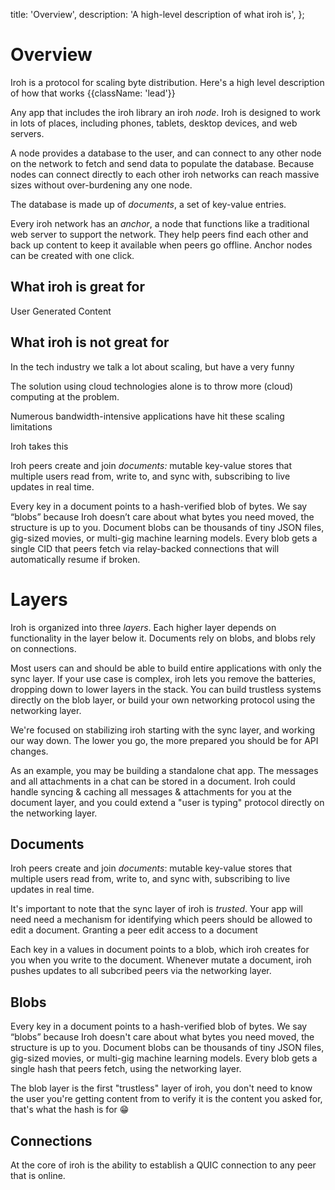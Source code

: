   title: 'Overview',
  description:
    'A high-level description of what iroh is',
};

# Overview

Iroh is a protocol for scaling byte distribution. Here's a high level description of how that works {{className: 'lead'}}

Any app that includes the iroh library an iroh _node_. Iroh is designed to work in lots of places, including phones, tablets, desktop devices, and web servers.

A node provides a database to the user, and can connect to any other node on the network to fetch and send data to populate the database. Because nodes can connect directly to each other iroh networks can reach massive sizes without over-burdening any one node.

The database is made up of _documents_, a set of key-value entries.

Every iroh network has an _anchor_, a node that functions like a traditional web server to support the network. They help peers find each other and back up content to keep it available when peers go offline. Anchor nodes can be created with one click.

## What iroh is great for

User Generated Content

## What iroh is not great for





In the tech industry we talk a lot about scaling, but have a very funny 

The solution using cloud technologies alone is to throw more (cloud) computing at the problem.

Numerous bandwidth-intensive applications have hit these scaling limitations

Iroh takes this 

Iroh peers create and join *documents:* mutable key-value stores that multiple users read from, write to, and sync with, subscribing to live updates in real time.

Every key in a document points to a hash-verified blob of bytes. We say “blobs” because Iroh doesn’t care about what bytes you need moved, the structure is up to you. Document blobs can be thousands of tiny JSON files, gig-sized movies, or multi-gig machine learning models. Every blob gets a single CID that peers fetch via relay-backed connections that will automatically resume if broken.

# Layers

Iroh is organized into three _layers_. Each higher layer depends on functionality in the layer below it. Documents rely on blobs, and blobs rely on connections.

<Concepts>
  <Concept name="Documents" href="/docs/components/documents" description="Collaborate on shared key-value tables of blobs with peers." />
  <Concept name="Blobs" href="/docs/components/blobs" description="Fetch and cache byte sequences by their hash." />
  <Concept name="Gossip" href="/docs/components/gossip" description="Broadcast messages to a swarm of peers." />
  <Concept name="Net" href="/docs/components/net" description="Open a connection to any available peer on the network." />
</Concepts>

Most users can and should be able to build entire applications with only the sync layer. If your use case is complex, iroh lets you remove the batteries, dropping down to lower layers in the stack. You can build trustless systems directly on the blob layer, or build your own networking protocol using the networking layer.

<Note>
We're focused on stabilizing iroh starting with the sync layer, and working our way down.
The lower you go, the more prepared you should be for API changes.
</Note>

As an example, you may be building a standalone chat app. The messages and all attachments in a chat can be stored in a document. Iroh could handle syncing & caching all messages & attachments for you at the document layer, and you could extend a "user is typing" protocol directly on the networking layer.

## Documents

Iroh peers create and join _documents_: mutable key-value stores that multiple users read from, write to, and sync with, subscribing to live updates in real time.

It's important to note that the sync layer of iroh is _trusted_. Your app will need need a mechanism for identifying which peers should be allowed to edit a document. Granting a peer edit access to a document

Each key in a values in document points to a blob, which iroh creates for you when you write to the document. Whenever mutate a document, iroh pushes updates to all subcribed peers via the networking layer.

## Blobs

Every key in a document points to a hash-verified blob of bytes. We say “blobs” because Iroh doesn\'t care about what bytes you need moved, the structure is up to you. Document blobs can be thousands of tiny JSON files, gig-sized movies, or multi-gig machine learning models. Every blob gets a single hash that peers fetch, using the networking layer.

The blob layer is the first "trustless" layer of iroh, you don't need to know the user you're getting content from to verify it is the content you asked for, that's what the hash is for 😁

## Connections

At the core of iroh is the ability to establish a QUIC connection to any peer that is online.

